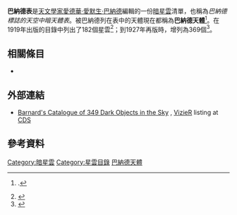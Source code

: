 {{Infobox astronomical survey
|image= File:Barnard 68.jpg
|caption=[[巴納德68|巴納德68]]，巴納德表列出的天體之一。
|published=1919}}

'''巴納德表'''是[[天文學家|天文學家]][[愛德華·愛默生·巴納德|愛德華·愛默生·巴納德]]編輯的一份[[暗星雲|暗星雲]]清單，也稱為''巴納德標誌的天空中暗天體表''。被巴納德列在表中的天體現在都稱為'''巴納德天體'''<ref>{{citation|title=Optical data for selected Barnard objects|last1=Bok|first1=B. J.|last2=McCarthy|first2=C. C.|journal=Astronomical Journal|volume=79|page=42|year=1974|bibcode=1974AJ.....79...42B|doi = 10.1086/111527 }}.</ref>。在1919年出版的目錄中列出了182個星雲<ref>{{citation|title=On the dark markings of the sky, with a catalogue of 182 such objects|last=Barnard|first=E. E.|journal=Astrophysical Journal|volume=49|pages=1–24|year=1919|bibcode=1919ApJ....49....1B|doi = 10.1086/142439 }}</ref>；到1927年再版時，增列為369個<ref>{{citation|title=A Photographic Atlas of Selected Regions of the Milky Way|last=Frost|first=Edwin B.|last2=Calvert|first2=Mary R.|location=Washington|publisher=Carnegie Institution of Washington|date=1927 }}</ref>。

== 相關條目 ==
* {{link-en|暗星雲列表|List of dark nebulae}}

== 外部連結 ==
* [http://cdsarc.u-strasbg.fr/viz-bin/Cat?VII/220A Barnard's Catalogue of 349 Dark Objects in the Sky] {{Wayback|url=http://cdsarc.u-strasbg.fr/viz-bin/Cat?VII%2F220A |date=20200705021840 }}, [[VizieR|VizieR]] listing at [[Centre_de_données_astronomiques_de_Strasbourg|CDS]]

== 參考資料 ==
{{reflist}}
{{citation|title=Catalogue of Dark Nebulae|last=Lynds|first=B. T.|journal=Astrophysical Journal Supplement|volume=7|page=1|year=1962|bibcode=1962ApJS....7....1L|doi = 10.1086/190072 }}

[[Category:暗星雲|Category:暗星雲]]
[[Category:星雲目錄|Category:星雲目錄]]
[[Category:巴納德天體|]]